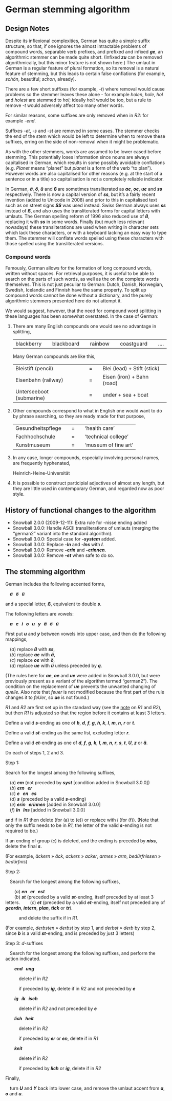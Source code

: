 # German stemming algorithm {#sec-german}

## Design Notes

Despite its inflexional complexities, German has quite a simple suffix structure, so that, if one ignores the almost intractable problems of compound words, separable verb prefixes, and prefixed and infixed **_ge_**, an algorithmic stemmer can be made quite short. (Infixed **_zu_** can be removed algorithmically, but this minor feature is not shown here.) The umlaut in German is a regular feature of plural formation, so its removal is a natural feature of stemming, but this leads to certain false conflations (for example, _schön_, beautiful; _schon_, already).

There are a few short suffixes (for example, _\-t_) where removal would cause problems so the stemmer leaves these alone - for example _holen_, _hole_, _hol_ and _holest_ are stemmed to _hol_; ideally _holt_ would be too, but a rule to remove _\-t_ would adversely affect too many other words.

For similar reasons, some suffixes are only removed when in _R2_: for example _\-end_.

Suffixes _\-et_, _\-s_ and _\-st_ are removed in some cases. The stemmer checks the end of the stem which would be left to determine when to remove these suffixes, erring on the side of non-removal when it might be problematic.

As with the other stemmers, words are assumed to be lower cased before stemming. This potentially loses information since nouns are always capitalised in German, which results in some possibly avoidable conflations (e.g. _Planet_ means "planet" but _planet_ is a form of the verb "to plan"). However words are also capitalised for other reasons (e.g. at the start of a sentence or in a title) so capitalisation is not a completely reliable indicator.

In German, **_ä_**, **_ö_**, **_ü_** and **_ß_ **are sometimes transliterated as **_ae_**, **_oe_**, **_ue_** and **_ss_** respectively. There is now a capital version of **_ss_**, but it's a fairly recent invention (added to Unicode in 2008) and prior to this in capitalised text such as on street signs **_SS_** was used instead. Swiss German always uses **_ss_** instead of **_ß_**, and also uses the transliterated forms for capital letters with umlauts. The German spelling reform of 1996 also reduced use of **_ß_**, replacing it with **_ss_** in some words. Finally (but much less relevant nowadays) these transliterations are used when writing in character sets which lack these characters, or with a keyboard lacking an easy way to type them. The stemmer will conflate words spelled using these characters with those spelled using the transliterated versions.

### Compound words {-}

Famously, German allows for the formation of long compound words, written without spaces. For retrieval purposes, it is useful to be able to search on the parts of such words, as well as the on the complete words themselves. This is not just peculiar to German: Dutch, Danish, Norwegian, Swedish, Icelandic and Finnish have the same property. To split up compound words cannot be done without a dictionary, and the purely algorithmic stemmers presented here do not attempt it.

We would suggest, however, that the need for compound word splitting in these languages has been somewhat overstated. In the case of German:

1.  There are many English compounds one would see no advantage in splitting,
    
    |     |     |     |     |     |     |     |     |     |
    | --- | --- | --- | --- | --- | --- | --- | --- | --- |
    | blackberry |     | blackboard |     | rainbow |     | coastguard |     | .... |
    
    Many German compounds are like this,
    
    |     |     |     |     |     |
    | --- | --- | --- | --- | --- |
    | Bleistift (pencil) |     | \=  |     | Blei (lead) + Stift (stick) |
    | Eisenbahn (railway) |     | \=  |     | Eisen (iron) + Bahn (road) |
    | Unterseeboot (submarine) |     | \=  |     | under + sea + boat |
    
2.  Other compounds correspond to what in English one would want to do by phrase searching, so they are ready made for that purpose,
    
    |     |     |     |     |     |
    | --- | --- | --- | --- | --- |
    | Gesundheitspflege |     | \=  |     | ‘health care’ |
    | Fachhochschule |     | \=  |     | ‘technical college’ |
    | Kunstmuseum |     | \=  |     | ‘museum of fine art’ |
    
3.  In any case, longer compounds, especially involving personal names, are frequently hyphenated,
    
    Heinrich-Heine-Universität
    
4.  It is possible to construct participial adjectives of almost any length, but they are little used in contemporary German, and regarded now as poor style.
    

## History of functional changes to the algorithm

*   Snowball 2.0.0 (2009-12-11): Extra rule for -nisse ending added
*   Snowball 3.0.0: Handle ASCII transliterations of umlauts (merging the "german2" variant into the standard algorithm).
*   Snowball 3.0.0: Special case for **_\-system_** added.
*   Snowball 3.0.0: Replace **_\-ln_** and **_\-lns_** with **_l_**.
*   Snowball 3.0.0: Remove **_\-erin_** and **_\-erinnen_**.
*   Snowball 3.0.0: Remove **_\-et_** when safe to do so.

## The stemming algorithm

German includes the following accented forms,

&ensp;&ensp;**_ä &nbsp; ö &nbsp; ü_**

and a special letter, **_ß_**, equivalent to double **_s_**.

The following letters are vowels:

&ensp;&ensp;**_a &nbsp; e &nbsp; i &nbsp; o &nbsp; u &nbsp; y &nbsp; ä &nbsp; ö &nbsp; ü_**

First put **_u_** and **_y_** between vowels into upper case, and then do the following mappings,

&ensp;&ensp;(_a_) replace **_ß_** with **_ss_**,  
&ensp;&ensp;(_b_) replace **_ae_** with **_ä_**,  
&ensp;&ensp;(_c_) replace **_oe_** with **_ö_**,  
&ensp;&ensp;(_d_) replace **_ue_** with **_ü_** unless preceded by **_q_**.

(The rules here for **_ae_**, **_oe_** and **_ue_** were added in Snowball 3.0.0, but were previously present as a variant of the algorithm termed "german2"). The condition on the replacement of **_ue_** prevents the unwanted changing of _quelle_. Also note that _feuer_ is not modified because the first part of the rule changes it to _feUer_, so **_ue_** is not found.)

_R1_ and _R2_ are first set up in the standard way (see the [note](#sec-r1r2) on _R1_ and _R2_), but then _R1_ is adjusted so that the region before it contains at least 3 letters.

Define a valid **_s_**\-ending as one of **_b_**, **_d_**, **_f_**, **_g_**, **_h_**, **_k_**, **_l_**, **_m_**, **_n_**, **_r_** or **_t_**.

Define a valid **_st_**\-ending as the same list, excluding letter **_r_**.

Define a valid **_et_**\-ending as one of **_d_**, **_f_**, **_g_**, **_k_**, **_l_**, **_m_**, **_n_**, **_r_**, **_s_**, **_t_**, **_U_**, **_z_** or **_ä_**.

Do each of steps 1, 2 and 3.

Step 1:

Search for the longest among the following suffixes,

&ensp;&ensp;(_a_) **_em_** (not preceded by **_syst_** \[condition added in Snowball 3.0.0\])  
&ensp;&ensp;(_b_) **_ern &nbsp; er_**  
&ensp;&ensp;(_c_) **_e &nbsp; en &nbsp; es_**  
&ensp;&ensp;(_d_) **_s_** (preceded by a valid **_s_**\-ending)  
&ensp;&ensp;(_e_) **_erin &nbsp; erinnen_** \[added in Snowball 3.0.0\]  
&ensp;&ensp;(_f_) **_ln &nbsp; lns_** \[added in Snowball 3.0.0\]

and if in _R1_ then delete (for (a) to (e)) or replace with _l_ (for (f)). (Note that only the suffix needs to be in _R1_, the letter of the valid **_s_**\-ending is not required to be.)

If an ending of group (_c_) is deleted, and the ending is preceded by **_niss_**, delete the final **_s_**.

(For example, _äckern_ » _äck_, _ackers_ » _acker_, _armes_ » _arm_, _bedürfnissen_ » _bedürfnis_)

Step 2:

&ensp;&ensp;Search for the longest among the following suffixes,

&ensp;&ensp;&ensp;&ensp;(_a_) **_en &nbsp; er &nbsp; est_**  
&ensp;&ensp;&ensp;&ensp;(_b_) **_st_** (preceded by a valid **_st_**\-ending, itself preceded by at least 3 letters.
&ensp;&ensp;&ensp;&ensp;(_c_) **_et_** (preceded by a valid **_et_**\-ending, itself not preceded any of **_geordn_**, **_intern_**, **_plan_**, **_tick_** or **_tr_**).

&ensp;&ensp;&ensp;&ensp;&ensp;&ensp;and delete the suffix if in _R1_.

(For example, _derbsten_ » _derbst_ by step 1, and _derbst_ » _derb_ by step 2, since **_b_** is a valid **_st_**\-ending, and is preceded by just 3 letters)

Step 3: _d_\-suffixes

&ensp;&ensp;Search for the longest among the following suffixes, and perform the action indicated.

&ensp;&ensp;&ensp;&ensp;**_end &nbsp; ung_**

&ensp;&ensp;&ensp;&ensp;&ensp;&ensp;delete if in _R2_

&ensp;&ensp;&ensp;&ensp;&ensp;&ensp;if preceded by **_ig_**, delete if in _R2_ and not preceded by **_e_**

&ensp;&ensp;&ensp;&ensp;**_ig &nbsp; ik &nbsp; isch_**

&ensp;&ensp;&ensp;&ensp;&ensp;&ensp;delete if in _R2_ and not preceded by **_e_**

&ensp;&ensp;&ensp;&ensp;**_lich &nbsp; heit_**

&ensp;&ensp;&ensp;&ensp;&ensp;&ensp;delete if in _R2_

&ensp;&ensp;&ensp;&ensp;&ensp;&ensp;if preceded by **_er_** or **_en_**, delete if in _R1_

&ensp;&ensp;&ensp;&ensp;**_keit_**

&ensp;&ensp;&ensp;&ensp;&ensp;&ensp;delete if in _R2_

&ensp;&ensp;&ensp;&ensp;&ensp;&ensp;if preceded by **_lich_** or **_ig_**, delete if in _R2_

Finally,

&ensp;&ensp;turn **_U_** and **_Y_** back into lower case, and remove the umlaut accent from **_a_**, **_o_** and **_u_**.